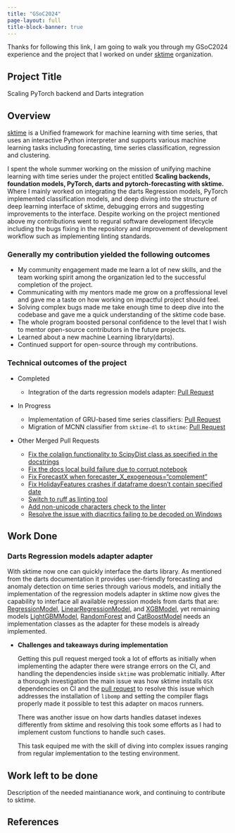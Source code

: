 ```yaml
---
title: "GSoC2024"
page-layout: full
title-block-banner: true
---
```

Thanks for following this link, I am going to walk you through my GSoC2024 experience and the project that I worked on under [sktime]() organization.

## Project Title

Scaling PyTorch backend and Darts integration

## Overview

[sktime](https://www.sktime.net/en/stable/) is a Unified framework for machine learning with time series, that uses an interactive Python interpreter and supports various machine learning tasks including forecasting, time series classification, regression and clustering.

I spent the whole summer working on the mission of unifying machine learning with time series under the project entitled **Scaling backends, foundation models, PyTorch, darts and pytorch-forecasting with sktime.** Where I mainly worked on integrating the darts Regression models, PyTorch implemented classification models, and deep diving into the structure of deep learning interface of sktime, debugging errors and suggesting improvements to the interface. Despite working on the project mentioned above my contributions went to regural software development lifecycle including the bugs fixing in the repository and improvement of development workflow such as implementing linting standards.

### Generally my contribution yielded the following outcomes

* My community engagement made me learn a lot of new skills, and the team working spirit among the organization led to the successful completion of the project.
* Communicating with my mentors made me grow on a proffessional level and gave me a taste on how working on impactful project should feel.
* Solving complex bugs made me take enough time to deep dive into the codebase and gave me a quick understanding of the sktime code base.
* The whole program boosted personal confidence to the level that I wish to mentor open-source contributors in the future projects.
* Learned about a new machine Learning library(darts).
* Continued support for open-source through my contributions.

### Technical outcomes of the project

* Completed

    - Integration of the darts regression models adapter: [Pull Request](https://github.com/sktime/sktime/pull/6454)

* In Progress
    - Implementation of GRU-based time series classifiers: [Pull Request](https://github.com/sktime/sktime/pull/6952)
    - Migration of MCNN classifier from `sktime-dl` to `sktime`: [Pull Request](https://github.com/sktime/sktime/pull/6763)

* Other Merged Pull Requests
    - [Fix the colalign functionality to ScipyDist class as specified in the docstrings](https://github.com/sktime/sktime/pull/6110)
    - [Fix the docs local build failure due to corrupt notebook](https://github.com/sktime/sktime/pull/6426)
    - [Fix ForecastX when forecaster_X_exogeneous="complement"](https://github.com/sktime/sktime/pull/6433)
    - [Fix HolidayFeatures crashes if dataframe doesn't contain specified date](https://github.com/sktime/sktime/pull/6550)
    - [Switch to ruff as linting tool](https://github.com/sktime/sktime/pull/6676)
    - [Add non-unicode characters check to the linter](https://github.com/sktime/sktime/pull/6807)
    - [Resolve the issue with diacritics failing to be decoded on Windows](https://github.com/sktime/sktime/pull/6862/files)

## Work Done

### Darts Regression models adapter adapter

With sktime now one can quickly interface the darts library. As mentioned from the darts documentation it provides user-friendly forecasting and anomaly detection on time series through various models, and initially the implementation of the regression models adapter in sktime now gives the capability to interface all available regression models from darts that are: [RegressionModel](https://unit8co.github.io/darts/generated_api/darts.models.forecasting.regression_model.html#darts.models.forecasting.regression_model.RegressionModel), [LinearRegressionModel](https://unit8co.github.io/darts/generated_api/darts.models.forecasting.linear_regression_model.html#darts.models.forecasting.linear_regression_model.LinearRegressionModel), and [XGBModel](https://unit8co.github.io/darts/generated_api/darts.models.forecasting.xgboost.html#darts.models.forecasting.xgboost.XGBModel), yet remaining models [LightGBMModel](https://unit8co.github.io/darts/generated_api/darts.models.forecasting.lgbm.html#darts.models.forecasting.lgbm.LightGBMModel), [RandomForest](https://unit8co.github.io/darts/generated_api/darts.models.forecasting.random_forest.html#darts.models.forecasting.random_forest.RandomForest) and [CatBoostModel](https://unit8co.github.io/darts/generated_api/darts.models.forecasting.catboost_model.html#darts.models.forecasting.catboost_model.CatBoostModel) needs an implementation classes as the adapter for these models is already implemented.

* **Challenges and takeaways during implementation**

    Getting this pull request merged took a lot of efforts as initially when implementing the adapter there were strange errors on the CI, and handling the dependencies inside `sktime` was problematic initially. After a thorough investigation the main issue was how sktime installs `OSX` dependencies on CI and the [pull request](https://github.com/sktime/sktime/pull/6926) to resolve this issue which addresses the installation of `libomp` and setting the compiler flags properly made it possible to test this adapter on macos runners.

    There was another issue on how darts handles dataset indexes differently from sktime and resolving this took some efforts as I had to implement custom functions to handle such cases.

    This task equiped me with the skill of diving into complex issues ranging from regular implementation to the testing environment.

## Work left to be done

Description of the needed maintianance work, and continuing to contribute to sktime.

## References
